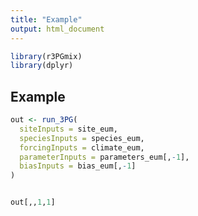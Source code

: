 ```yaml
---
title: "Example"
output: html_document
---
```


```r
library(r3PGmix)
library(dplyr)
```

## Example

```r
out <- run_3PG(
  siteInputs = site_eum,
  speciesInputs = species_eum,
  forcingInputs = climate_eum,
  parameterInputs = parameters_eum[,-1],
  biasInputs = bias_eum[,-1]
)


out[,,1,1]

```